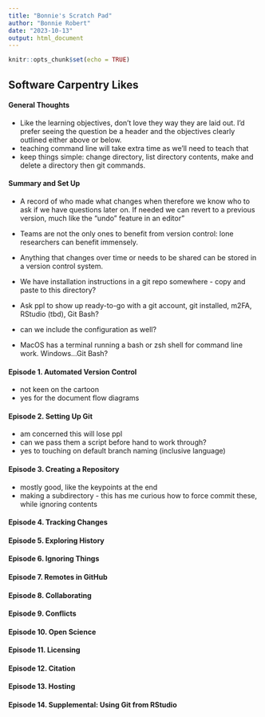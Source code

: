 ```yaml
---
title: "Bonnie's Scratch Pad"
author: "Bonnie Robert"
date: "2023-10-13"
output: html_document
---
```


```r
knitr::opts_chunk$set(echo = TRUE)
```

## Software Carpentry Likes

#### General Thoughts

- Like the learning objectives, don't love they way they are laid out.  I'd prefer seeing the question be a header and the objectives clearly outlined either above or below.
- teaching command line will take extra time as we'll need to teach that
- keep things simple: change directory, list directory contents, make and delete a directory then git commands.

#### Summary and Set Up

- A record of who made what changes when therefore we know who to ask if we have questions later on.  If needed we can revert to a previous version, much like the “undo” feature in an editor"
- Teams are not the only ones to benefit from version control: lone researchers can benefit immensely. 
- Anything that changes over time or needs to be shared can be stored in a version control system.

- We have installation instructions in a git repo somewhere - copy and paste to this directory?
- Ask ppl to show up ready-to-go with a git account, git installed, m2FA, RStudio (tbd), Git Bash?
- can we include the configuration as well?

- MacOS has a terminal running a bash or zsh shell for command line work.  Windows...Git Bash?

#### Episode 1. Automated Version Control
- not keen on the cartoon
- yes for the document flow diagrams

#### Episode 2. Setting Up Git
- am concerned this will lose ppl
- can we pass them a script before hand to work through?
- yes to touching on default branch naming (inclusive language)

#### Episode 3. Creating a Repository
- mostly good, like the keypoints at the end
- making a subdirectory - this has me curious how to force commit these, while ignoring contents


#### Episode 4. Tracking Changes

#### Episode 5. Exploring History

#### Episode 6. Ignoring Things

#### Episode 7. Remotes in GitHub

#### Episode 8. Collaborating

#### Episode 9. Conflicts

#### Episode 10. Open Science

#### Episode 11. Licensing

#### Episode 12. Citation

#### Episode 13. Hosting

#### Episode 14. Supplemental: Using Git from RStudio



